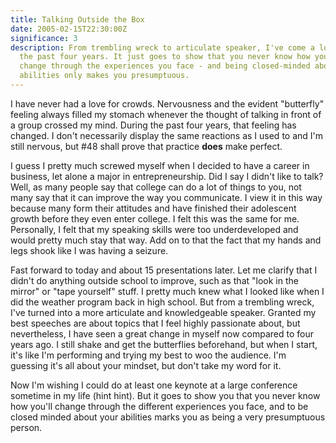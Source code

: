 ```yaml
---
title: Talking Outside the Box
date: 2005-02-15T22:30:00Z
significance: 3
description: From trembling wreck to articulate speaker, I've come a long way in
  the past four years. It just goes to show that you never know how you'll
  change through the experiences you face - and being closed-minded about your
  abilities only makes you presumptuous.
---
```


I have never had a love for crowds. Nervousness and the evident "butterfly" feeling always filled my stomach whenever the thought of talking in front of a group crossed my mind. During the past four years, that feeling has changed. I don't necessarily display the same reactions as I used to and I'm still nervous, but #48 shall prove that practice **does** make perfect.

I guess I pretty much screwed myself when I decided to have a career in business, let alone a major in entrepreneurship. Did I say I didn't like to talk? Well, as many people say that college can do a lot of things to you, not many say that it can improve the way you communicate. I view it in this way because many form their attitudes and have finished their adolescent growth before they even enter college. I felt this was the same for me. Personally, I felt that my speaking skills were too underdeveloped and would pretty much stay that way. Add on to that the fact that my hands and legs shook like I was having a seizure.

Fast forward to today and about 15 presentations later. Let me clarify that I didn't do anything outside school to improve, such as that "look in the mirror" or "tape yourself" stuff. I pretty much knew what I looked like when I did the weather program back in high school. But from a trembling wreck, I've turned into a more articulate and knowledgeable speaker. Granted my best speeches are about topics that I feel highly passionate about, but nevertheless, I have seen a great change in myself now compared to four years ago. I still shake and get the butterflies beforehand, but when I start, it's like I'm performing and trying my best to woo the audience. I'm guessing it's all about your mindset, but don't take my word for it.

Now I'm wishing I could do at least one keynote at a large conference sometime in my life (hint hint). But it goes to show you that you never know how you'll change through the different experiences you face, and to be closed minded about your abilities marks you as being a very presumptuous person.
